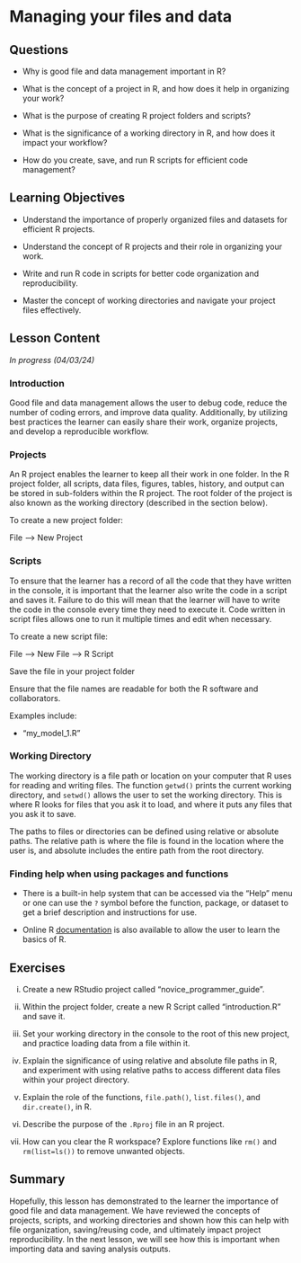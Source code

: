 # Managing your files and data {#sec-managing}

## Questions

-   Why is good file and data management important in R?

-   What is the concept of a project in R, and how does it help in organizing your work?

-   What is the purpose of creating R project folders and scripts?

-   What is the significance of a working directory in R, and how does it impact your workflow?

-   How do you create, save, and run R scripts for efficient code management?

## Learning Objectives

-   Understand the importance of properly organized files and datasets for efficient R projects.

-   Understand the concept of R projects and their role in organizing your work.

-   Write and run R code in scripts for better code organization and reproducibility.

-   Master the concept of working directories and navigate your project files effectively.

## Lesson Content

*In progress (04/03/24)*

### Introduction

Good file and data management allows the user to debug code, reduce the number of coding errors, and improve data quality. Additionally, by utilizing best practices the learner can easily share their work, organize projects, and develop a reproducible workflow.

### Projects

An R project enables the learner to keep all their work in one folder. In the R project folder, all scripts, data files, figures, tables, history, and output can be stored in sub-folders within the R project. The root folder of the project is also known as the working directory (described in the section below).

To create a new project folder:

File --\> New Project

### Scripts

To ensure that the learner has a record of all the code that they have written in the console, it is important that the learner also write the code in a script and saves it. Failure to do this will mean that the learner will have to write the code in the console every time they need to execute it. Code written in script files allows one to run it multiple times and edit when necessary.

To create a new script file:

File --\> New File --\> R Script

Save the file in your project folder

Ensure that the file names are readable for both the R software and collaborators.

Examples include:

-   "my_model_1.R"

### Working Directory

The working directory is a file path or location on your computer that R uses for reading and writing files. The function `getwd()` prints the current working directory, and `setwd()` allows the user to set the working directory. This is where R looks for files that you ask it to load, and where it puts any files that you ask it to save.

The paths to files or directories can be defined using relative or absolute paths. The relative path is where the file is found in the location where the user is, and absolute includes the entire path from the root directory.

### Finding help when using packages and functions

-   There is a built-in help system that can be accessed via the "Help" menu or one can use the `?` symbol before the function, package, or dataset to get a brief description and instructions for use.

-   Online R [documentation](https://cran.r-project.org/manuals.html) is also available to allow the user to learn the basics of R.

## Exercises

i.  Create a new RStudio project called "novice_programmer_guide".

ii. Within the project folder, create a new R Script called "introduction.R" and save it.

iii. Set your working directory in the console to the root of this new project, and practice loading data from a file within it.

iv. Explain the significance of using relative and absolute file paths in R, and experiment with using relative paths to access different data files within your project directory.

v.  Explain the role of the functions, `file.path()`, `list.files()`, and `dir.create()`, in R.

vi. Describe the purpose of the `.Rproj` file in an R project.

vii. How can you clear the R workspace? Explore functions like `rm()` and `rm(list=ls())` to remove unwanted objects.

## Summary

Hopefully, this lesson has demonstrated to the learner the importance of good file and data management. We have reviewed the concepts of projects, scripts, and working directories and shown how this can help with file organization, saving/reusing code, and ultimately impact project reproducibility. In the next lesson, we will see how this is important when importing data and saving analysis outputs.
